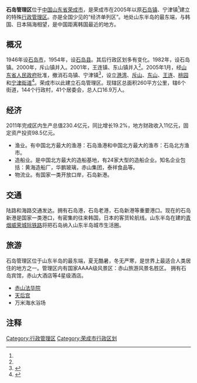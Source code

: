 {{refimprove|time=2012-08-13}}
'''石岛管理区'''位于[[中国|中国]][[山东省|山东省]][[荣成市|荣成市]]，是荣成市在2005年以原[[石岛镇|石岛镇]]、宁津镇<ref name="a1"/>建立的特殊[[行政管理区|行政管理区]]。亦是全国少见的“经济单列区”。地处山东半岛的最东端，与韩国、日本隔海相望，是中国距离韩国最近的地方。

==概况==

1946年设[[石岛市|石岛市]]，1954年，设[[石岛县|石岛县]]。其后行政区划多有变化。1982年，设石岛镇。2000年，斥山镇并入。2001年，王连镇、东山镇并入<ref name="a2"/>。2005年1月，经[[山东省人民政府|山东省人民政府]]批准，撤消石岛镇、宁津镇<ref name="a1">{{Cite web |url=http://www.rongcheng.gov.cn/art/2017/11/29/art_40554_1109993.html |title=行政区划 |accessdate=2018-08-24 |author= |date=2017-11-29 |work= |publisher=荣成市人民政府网站 |language=Zh-hans |archive-date=2020-03-30 |archive-url=https://web.archive.org/web/20200330194653/http://www.rongcheng.gov.cn/art/2017/11/29/art_40554_1109993.html |dead-url=no }}</ref>，设立[[港湾街道|港湾]]、[[斥山街道|斥山]]、[[东山街道_(荣成市)|东山]]、[[王连街道|王连]]、[[桃园街道_(荣成市)|桃园]]和[[宁津街道|宁津街道]]<ref name="a2">{{Cite web |url=http://www.sohu.com/a/133528352_671049 |title=石岛：一处被天使吻过的地方 |accessdate=2018-08-24 |author= |date=2017-04-12 |work= |publisher=搜狐网 |language=Zh-hans |archive-date=2020-03-30 |archive-url=https://web.archive.org/web/20200330194659/https://www.sohu.com/a/133528352_671049 |dead-url=no }}</ref>。荣成市以此建立石岛管理区。现辖区总面积260平方公里，辖6个街道，144个行政村，41个居委会，总人口16.9万人。

==经济==
2011年完成区内生产总值230.4亿元，同比增长19.2%，地方财政收入11亿元，固定资产投资98.5亿元。 
*渔业。有中国北方最大的渔港：石岛渔港和中国北方最大的渔市：石岛北方渔市。
*造船业。是中国北方最大的造船基地，有24家大型的造船企业。知名企业包括：黄海造船厂，华鹏玻璃，赤山集团，泰祥食品等。
*物流业。有国家一类开放口岸，石岛新港。

==交通==
陆路和海路交通发达。拥有石岛港，石岛老港，石岛新港等重要港口。现在的石岛新港是国家一类港口，有密集的往来韩国，日本的客货轮航线。山东半岛在建的[[青烟威荣城际铁路|青烟威荣城际铁路]]将把石岛纳入山东半岛城市生活圈。

==旅游==
石岛管理区位于山东半岛的最东端，夏无酷暑，冬无严寒，是世界上最适合人类居住的地方之一。管理区内有国家AAAA级风景区：赤山旅游风景名胜区。
拥有石岛宾馆，赤山大酒店等4星级酒店。
*[[赤山法华院|赤山法华院]]
*[[天后宫|天后宫]]
*万米海水浴场

== 注释 ==

{{Reflist}}

{{威海市行政区划}}
[[Category:行政管理区|Category:行政管理区]]
[[Category:荣成市行政区划|Category:荣成市行政区划]]